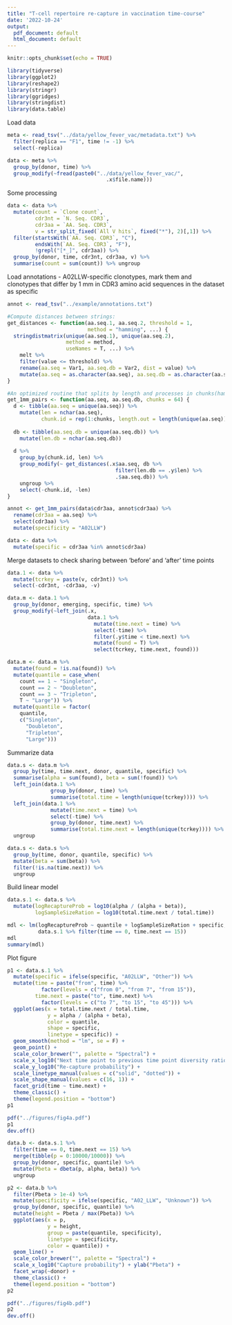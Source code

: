 ```yaml
---
title: "T-cell repertoire re-capture in vaccination time-course"
date: '2022-10-24'
output:
  pdf_document: default
  html_document: default
---
```


```r
knitr::opts_chunk$set(echo = TRUE)

library(tidyverse)
library(ggplot2)
library(reshape2)
library(stringr)
library(ggridges)
library(stringdist)
library(data.table)
```

Load data

```r
meta <- read_tsv("../data/yellow_fever_vac/metadata.txt") %>%
  filter(replica == "F1", time != -1) %>%
  select(-replica)

data <- meta %>%
  group_by(donor, time) %>%
  group_modify(~fread(paste0("../data/yellow_fever_vac/",
                                .x$file.name)))
```

Some processing

```r
data <- data %>%
  mutate(count = `Clone count`,
         cdr3nt = `N. Seq. CDR3`,
         cdr3aa = `AA. Seq. CDR3`,
         v = str_split_fixed(`All V hits`, fixed("*"), 2)[,1]) %>%
  filter(startsWith(`AA. Seq. CDR3`, "C"),
         endsWith(`AA. Seq. CDR3`, "F"),
         !grepl("[*_]", cdr3aa)) %>%
  group_by(donor, time, cdr3nt, cdr3aa, v) %>%
  summarise(count = sum(count)) %>% ungroup
```

Load annotations - A02LLW-specific clonotypes, mark them and clonotypes that differ by 1 mm
in CDR3 amino acid sequences in the dataset as specific

```r
annot <- read_tsv("../example/annotations.txt")

#Compute distances between strings:
get_distances <- function(aa.seq.1, aa.seq.2, threshold = 1,
                          method = "hamming", ...) {
  stringdistmatrix(unique(aa.seq.1), unique(aa.seq.2), 
                   method = method,
                   useNames = T, ...) %>%
    melt %>%
    filter(value <= threshold) %>%
    rename(aa.seq = Var1, aa.seq.db = Var2, dist = value) %>%
    mutate(aa.seq = as.character(aa.seq), aa.seq.db = as.character(aa.seq.db))
}

#An optimized routine that splits by length and processes in chunks(hamming only):
get_1mm_pairs <- function(aa.seq, aa.seq.db, chunks = 64) {
  d <- tibble(aa.seq = unique(aa.seq)) %>%
    mutate(len = nchar(aa.seq),
           chunk.id = rep(1:chunks, length.out = length(unique(aa.seq))))
  
  db <- tibble(aa.seq.db = unique(aa.seq.db)) %>%
    mutate(len.db = nchar(aa.seq.db)) 
  
  d %>%
    group_by(chunk.id, len) %>%
    group_modify(~ get_distances(.x$aa.seq, db %>% 
                                   filter(len.db == .y$len) %>%
                                   .$aa.seq.db)) %>%
    ungroup %>%
    select(-chunk.id, -len) 
}

annot <- get_1mm_pairs(data$cdr3aa, annot$cdr3aa) %>%
  rename(cdr3aa = aa.seq) %>%
  select(cdr3aa) %>%
  mutate(specificity = "A02LLW")

data <- data %>%
  mutate(specific = cdr3aa %in% annot$cdr3aa)
```

Merge datasets to check sharing between 'before' and 'after' time points

```r
data.1 <- data %>%
  mutate(tcrkey = paste(v, cdr3nt)) %>%
  select(-cdr3nt, -cdr3aa, -v)

data.m <- data.1 %>%
  group_by(donor, emerging, specific, time) %>%
  group_modify(~left_join(.x,
                          data.1 %>%
                            mutate(time.next = time) %>%
                            select(-time) %>%
                            filter(.y$time < time.next) %>%
                            mutate(found = T) %>%
                            select(tcrkey, time.next, found)))

data.m <- data.m %>%
  mutate(found = !is.na(found)) %>%
  mutate(quantile = case_when(
    count == 1 ~ "Singleton",
    count == 2 ~ "Doubleton",
    count == 3 ~ "Tripleton",
    T ~ "Large")) %>%
  mutate(quantile = factor(
    quantile,
    c("Singleton", 
      "Doubleton", 
      "Tripleton",
      "Large")))
```

Summarize data

```r
data.s <- data.m %>%
  group_by(time, time.next, donor, quantile, specific) %>%
  summarise(alpha = sum(found), beta = sum(!found)) %>%
  left_join(data.1 %>% 
              group_by(donor, time) %>%
              summarise(total.time = length(unique(tcrkey)))) %>%
  left_join(data.1 %>% 
              mutate(time.next = time) %>%
              select(-time) %>%
              group_by(donor, time.next) %>%
              summarise(total.time.next = length(unique(tcrkey)))) %>%
  ungroup

data.s <- data.s %>%
  group_by(time, donor, quantile, specific) %>%
  mutate(beta = sum(beta)) %>%
  filter(!is.na(time.next)) %>%
  ungroup
```
Build linear model

```r
data.s.1 <- data.s %>%
  mutate(logRecaptureProb = log10(alpha / (alpha + beta)),
         logSampleSizeRation = log10(total.time.next / total.time))

mdl <- lm(logRecaptureProb ~ quantile + logSampleSizeRation + specific, 
          data.s.1 %>% filter(time == 0, time.next == 15))
mdl
summary(mdl)
```

Plot figure

```r
p1 <- data.s.1 %>%
  mutate(specific = ifelse(specific, "A02LLW", "Other")) %>%
  mutate(time = paste("from", time) %>%
           factor(levels = c("from 0", "from 7", "from 15")),
         time.next = paste("to", time.next) %>%
           factor(levels = c("to 7", "to 15", "to 45"))) %>%
  ggplot(aes(x = total.time.next / total.time, 
             y = alpha / (alpha + beta), 
             color = quantile,
             shape = specific,
             linetype = specific)) +
  geom_smooth(method = "lm", se = F) +
  geom_point() +
  scale_color_brewer("", palette = "Spectral") +
  scale_x_log10("Next time point to previous time point diversity ratio") +
  scale_y_log10("Re-capture probability") +
  scale_linetype_manual(values = c("solid", "dotted")) +
  scale_shape_manual(values = c(16, 1)) +
  facet_grid(time ~ time.next) +
  theme_classic() +
  theme(legend.position = "bottom")
p1

pdf("../figures/fig4a.pdf")
p1
dev.off()
```

```r
data.b <- data.s.1 %>%
  filter(time == 0, time.next == 15) %>%
  merge(tibble(p = 0:10000/10000)) %>%
  group_by(donor, specific, quantile) %>%
  mutate(Pbeta = dbeta(p, alpha, beta)) %>%
  ungroup

p2 <- data.b %>%
  filter(Pbeta > 1e-4) %>%
  mutate(specificity = ifelse(specific, "A02_LLW", "Unknown")) %>%
  group_by(donor, specific, quantile) %>%
  mutate(height = Pbeta / max(Pbeta)) %>%
  ggplot(aes(x = p, 
             y = height,
             group = paste(quantile, specificity),
             linetype = specificity,
             color = quantile)) +
  geom_line() +
  scale_color_brewer("", palette = "Spectral") +
  scale_x_log10("Capture probability") + ylab("Pbeta") +
  facet_wrap(~donor) +
  theme_classic() +
  theme(legend.position = "bottom")
p2

pdf("../figures/fig4b.pdf")
p2
dev.off()
```

```r

```
